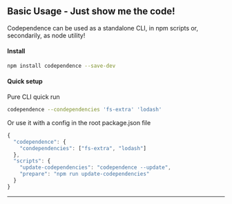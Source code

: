 <section>

# Basic Usage - Just show me the code!

Codependence can be used as a standalone CLI, in npm scripts or, secondarily, as node utility!

#### Install

```bash
npm install codependence --save-dev
```

#### Quick setup

Pure CLI quick run

```bash
codependence --condependencies 'fs-extra' 'lodash'
```

Or use it with a config in the root package.json file

```js
{
  "codependence": {
    "condependencies": ["fs-extra", "lodash"]
  },
  "scripts": {
    "update-codependencies": "codependence --update",
    "prepare": "npm run update-codependencies"
  }
}
```

---

</section>
